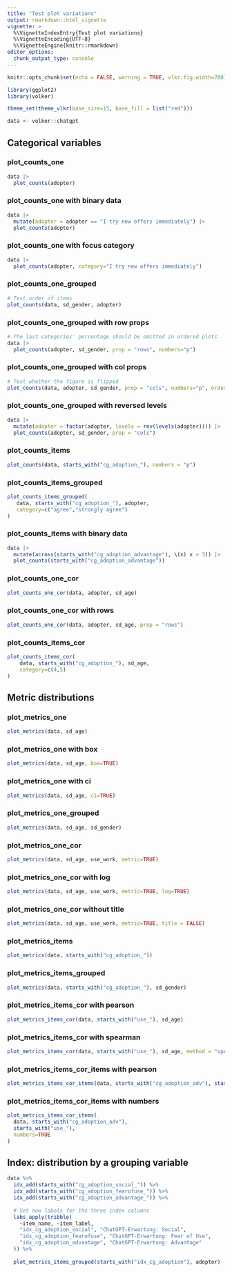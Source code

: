 ```yaml
---
title: "Test plot variations"
output: rmarkdown::html_vignette
vignette: >
  %\VignetteIndexEntry{Test plot variations}
  %\VignetteEncoding{UTF-8}
  %\VignetteEngine{knitr::rmarkdown}
editor_options: 
  chunk_output_type: console
---
```


```r
knitr::opts_chunk$set(echo = FALSE, warning = TRUE, vlkr.fig.width=700)

library(ggplot2)
library(volker)

theme_set(theme_vlkr(base_size=15, base_fill = list("red")))

data <- volker::chatgpt

```

## Categorical variables

### plot_counts_one
```r
data |> 
  plot_counts(adopter)
```

### plot_counts_one with binary data
```r
data |> 
  mutate(adopter = adopter == "I try new offers immediately") |> 
  plot_counts(adopter)
```

### plot_counts_one with focus category
```r
data |> 
  plot_counts(adopter, category="I try new offers immediately")
```

### plot_counts_one_grouped
```r
# Test order of items
plot_counts(data, sd_gender, adopter)
```

### plot_counts_one_grouped with row props
```r
# The last categories' percentage should be omitted in ordered plots
data |> 
  plot_counts(adopter, sd_gender, prop = "rows", numbers="p")
```

### plot_counts_one_grouped with col props
```r
# Test whether the figure is flipped
plot_counts(data, adopter, sd_gender, prop = "cols", numbers="p", ordered = -1)
```

### plot_counts_one_grouped with reversed levels
```r
data |> 
  mutate(adopter = factor(adopter, levels = rev(levels(adopter)))) |> 
  plot_counts(adopter, sd_gender, prop = "cols")

```

### plot_counts_items
```r
plot_counts(data, starts_with("cg_adoption_"), numbers = "p")
```

### plot_counts_items_grouped
```r
plot_counts_items_grouped(
   data, starts_with("cg_adoption_"), adopter,
   category=c("agree","strongly agree")
) 
```

### plot_counts_items with binary data
```r
data |> 
  mutate(across(starts_with("cg_adoption_advantage"), \(x) x > 3)) |> 
  plot_counts(starts_with("cg_adoption_advantage"))
```

### plot_counts_one_cor
```r
plot_counts_one_cor(data, adopter, sd_age)
```

### plot_counts_one_cor with rows
```r
plot_counts_one_cor(data, adopter, sd_age, prop = "rows")
```

### plot_counts_items_cor
```r
plot_counts_items_cor(
    data, starts_with("cg_adoption_"), sd_age,
    category=c(4,5)
) 
```

## Metric distributions

### plot_metrics_one
```r
plot_metrics(data, sd_age)
```

### plot_metrics_one with box
```r
plot_metrics(data, sd_age, box=TRUE)
```

### plot_metrics_one with ci
```r
plot_metrics(data, sd_age, ci=TRUE)
```

### plot_metrics_one_grouped
```r
plot_metrics(data, sd_age, sd_gender)
```

### plot_metrics_one_cor
```r
plot_metrics(data, sd_age, use_work, metric=TRUE)
```

### plot_metrics_one_cor with log 
```r
plot_metrics(data, sd_age, use_work, metric=TRUE, log=TRUE)
```

### plot_metrics_one_cor without title
```r
plot_metrics(data, sd_age, use_work, metric=TRUE, title = FALSE)
```

### plot_metrics_items
```r
plot_metrics(data, starts_with("cg_adoption_"))
```

### plot_metrics_items_grouped
```r
plot_metrics(data, starts_with("cg_adoption_"), sd_gender)
```

### plot_metrics_items_cor with pearson
```r
plot_metrics_items_cor(data, starts_with("use_"), sd_age)
```

### plot_metrics_items_cor with spearman
```r
plot_metrics_items_cor(data, starts_with("use_"), sd_age, method = "spearman")
```

### plot_metrics_items_cor_items with pearson
```r
plot_metrics_items_cor_items(data, starts_with("cg_adoption_adv"), starts_with("use_"))
```

### plot_metrics_items_cor_items with numbers
```r
plot_metrics_items_cor_items(
  data, starts_with("cg_adoption_adv"), 
  starts_with("use_"), 
  numbers=TRUE
)
```

## Index:  distribution by a grouping variable
```r

data %>%
  idx_add(starts_with("cg_adoption_social_")) %>%
  idx_add(starts_with("cg_adoption_fearofuse_")) %>%
  idx_add(starts_with("cg_adoption_advantage_")) %>%
  
  # Set new labels for the three index columns
  labs_apply(tribble(
    ~item_name, ~item_label,
    "idx_cg_adoption_social", "ChatGPT-Erwartung: Social",
    "idx_cg_adoption_fearofuse", "ChatGPT-Erwartung: Fear of Use",
    "idx_cg_adoption_advantage", "ChatGPT-Erwartung: Advantage"
  )) %>%
  
  plot_metrics_items_grouped(starts_with("idx_cg_adoption"), adopter)
  
```

